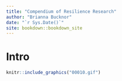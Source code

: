```yaml
--- 
title: "Compendium of Resilience Research"
author: "Brianna Bucknor"
date: "`r Sys.Date()`"
site: bookdown::bookdown_site
---
```

# Intro


```r
knitr::include_graphics("00010.gif")
```

